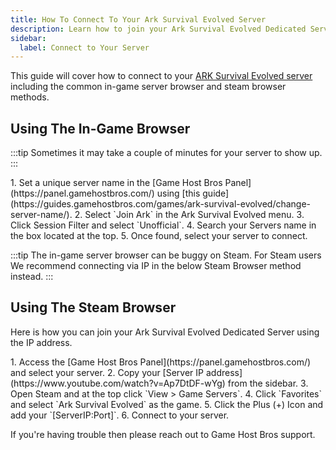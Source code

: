 ---
title: How To Connect To Your Ark Survival Evolved Server
description: Learn how to join your Ark Survival Evolved Dedicated Server using the IP address.
sidebar:
  label: Connect to Your Server
---

This guide will cover how to connect to your [ARK Survival Evolved server](https://www.gamehostbros.com/ark-survival-evolved-server-hosting/) including the common in-game server browser and steam browser methods.

## Using The In-Game Browser

:::tip
Sometimes it may take a couple of minutes for your server to show up.
:::

<Steps>
1. Set a unique server name in the [Game Host Bros Panel](https://panel.gamehostbros.com/) using [this guide](https://guides.gamehostbros.com/games/ark-survival-evolved/change-server-name/).
2. Select `Join Ark` in the Ark Survival Evolved menu.
3. Click Session Filter and select `Unofficial`.
4. Search your Servers name in the box located at the top.
5. Once found, select your server to connect.
</Steps>

:::tip
The in-game server browser can be buggy on Steam. For Steam users We recommend connecting via IP in the below Steam Browser method instead.
:::

## Using The Steam Browser

Here is how you can join your Ark Survival Evolved Dedicated Server using the IP address.

<Steps>
1. Access the [Game Host Bros Panel](https://panel.gamehostbros.com/) and select your server.
2. Copy your [Server IP address](https://www.youtube.com/watch?v=Ap7DtDF-wYg) from the sidebar.
3. Open Steam and at the top click `View > Game Servers`.
4. Click `Favorites` and select `Ark Survival Evolved` as the game.
5. Click the Plus (+) Icon and add your `[ServerIP:Port]`.
6. Connect to your server.
</Steps>

If you're having trouble then please reach out to Game Host Bros support.

